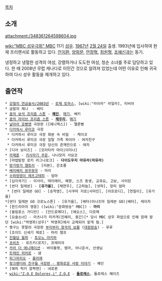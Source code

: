 [[목차]]
== 소개 ==
attachment:/348361264598604.jpg

[[wiki:"MBC 성우극회" MBC]] 11기 [[성우]]. [[1967년]] [[2월 24일]] 출생. 1993년에 입사하여 현재 프리랜서로 활동하고 있다. [[안지환]], [[양희문]], [[안장혁]], [[최원형]], [[조예신]]과는 동기.

냉정하고 냉혈한 성격의 여성, 강렬하거나 도도한 여성, 청순 소녀를 주로 담당하고 있다. 한 때 2008년 무렵 캐나다로 이민간 것으로 알려져 있었는데 어떤 이유로 인해 귀국하여 다시 성우 활동을 재개하고 있다.
== 출연작 ==
 * [[강철의 연금술사/2003년]] - [[로제 토마스]], [wiki:"라이라" 라일라], 리비아
 * 금발의 제니  - 베티
 * [[꿈의 보석 프리즘 스톤]] - '''[[혜인]]''', [[빨간안경 언니|매기]], 베키
 * [[꿈의 라이브 프리즘 스톤]] - '''[[모리조노 와카나|채우리]]''', [[빨간안경 언니|매기]]
 * [[날아라 호빵맨]] 극장판 ([애니맥스]) - 멜론빵
 * [[다카하시 루미코]] 극장
  * 다카하시 루미코 극장 화분 속 비밀  - 케이코
  * 다카하시 루미코 극장 일탈 가족 파이어 - 여자친구
  * 다카하시 루미코 극장 당신의 존재만으로 - 여자
 * [디어 보이즈] - [모리타카 마이|이미나]
 * [[라제폰]] - [[키사라기 쿠온]], 나나모리 사요코
 * [마법탐정 로키 라그나로크] - '''다이도우지 마유라(마유라)'''
 * [[방가방가 햄토리]] - [리본], 은초롱
 * [[베리베리 뮤우뮤우]] - 마리
 * [[수퍼멍멍이 레츠고테피]] - 엄마
 * [십이국기] - 이사이, 테이에이, 예왕, 스즈 동생, 교큐요, 고보, 사이린
 * [썬더 일레븐] - '''[유가을]''', [채연우], [고하늘], [넷파], 장미 엄마
  * [썬더 일레븐 GO] - [송학영], [사쿠마 지로|사마진], [아프로디], [연칠이], [유가을]
 *[썬더 일레븐 GO 크로노스톤] - [유가을], [베타(이나즈마 일레븐 GO)|베타], 레이자
 * [윈드리아의 영웅] ([wiki:"문화방송" MBC]) - '''마리'''
 * [올림포스 가디언] - [안드로메다], [에오스], 다프메
 * [요술소녀] - 마츠나가 미카게(진혜리, 중간)[* 당시 MBC 성우 파업으로 인해 원래 맡던 [wiki:"박영희(성우)" 박영희]에서 교체되어 맡게 됨.]
 * 짱구는 못말려 극장판 [[부리부리 왕국의 보물]] ([[대원방송]]) - 루루
 * [조이드 신세기 제로] - 마리 챔프
 * [[진월담 월희]] - [[토오노 아키하]]
 * [[쵸비츠]] - 유즈키(로지), 프레이야
 * [[카라 더 애니메이션]] - 바이올렛, 엠마, 아나운서, 선생님
 * [[트레인 히어로]] - 샘
 * [[피그마리오]] - [[올리에]]
 * [[핑크팬더와 친구들 극장판 - 평화로운 사랑 이야기]] - 혜인
 * [해피 럭키 깜짝맨] - 네로퀸
 * [[wiki:"Z.O.E Dolores,i" Z.O.E]] - '''[[돌로레스]]''', 돌로레스 헤이즈
